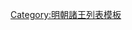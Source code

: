 {{ming|title=明朝進賢國諸王|ed=進賢國|head=[[正德 (明朝)|正德]]五年（[[1510年]]）封。|
{{ming/title}}
{{ming/list|進賢莊惠王|[[朱俊樻]]|朱聰沬、庶二子|[[1510年]]—[[1550年]]|正德五年封。[[嘉靖]]二十九年薨。}}
{{ming/list|進賢恭懿王|[[朱充炨]]|朱俊樻、嫡一子|[[1553年]]—[[1557年]]|嘉靖三十二年襲封。三十六年薨。}}
{{ming/list|進賢王|[[朱廷堷]]|朱充炨、庶一子|[[1564年]]—[[1565年]]|嘉靖四十三年襲封。四十四年薨。無子，除。}}
}}<noinclude>
[[Category:明朝諸王列表模板]]
</noinclude>